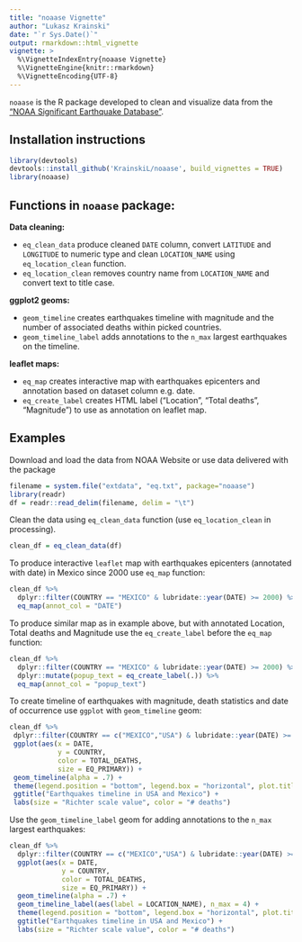 ```yaml
---
title: "noaase Vignette"
author: "Lukasz Krainski"
date: "`r Sys.Date()`"
output: rmarkdown::html_vignette
vignette: >
  %\VignetteIndexEntry{noaase Vignette}
  %\VignetteEngine{knitr::rmarkdown}
  %\VignetteEncoding{UTF-8}
---
```


`noaase` is the R package developed to clean and visualize data from the ["NOAA Significant Earthquake Database"](https://www.ngdc.noaa.gov/nndc/struts/form?t=101650&s=1&d=1).

## Installation instructions

```r
library(devtools)
devtools::install_github('KrainskiL/noaase', build_vignettes = TRUE)
library(noaase)
```

## Functions in `noaase` package:

**Data cleaning:**

* `eq_clean_data` produce cleaned `DATE` column, convert `LATITUDE` and `LONGITUDE` to numeric type and clean `LOCATION_NAME` using `eq_location_clean` function.
* `eq_location_clean` removes country name from `LOCATION_NAME` and convert text to title case.

**ggplot2 geoms:**

* `geom_timeline` creates earthquakes timeline with magnitude and the number of associated deaths within picked countries.
* `geom_timeline_label` adds annotations to the `n_max` largest earthquakes on the timeline.

**leaflet maps:**

* `eq_map` creates interactive map with earthquakes epicenters and annotation based on dataset column e.g. date.
* `eq_create_label` creates HTML label ("Location", "Total deaths", "Magnitude") to use as annotation on leaflet map.

## Examples

Download and load the data from NOAA Website or use data delivered with the package

```r
filename = system.file("extdata", "eq.txt", package="noaase")
library(readr)
df = readr::read_delim(filename, delim = "\t")
```

Clean the data using `eq_clean_data` function (use `eq_location_clean` in processing).

```r
clean_df = eq_clean_data(df)
```

To produce interactive `leaflet` map with earthquakes epicenters (annotated with date) in Mexico since 2000 use `eq_map` function:

```r
clean_df %>%
  dplyr::filter(COUNTRY == "MEXICO" & lubridate::year(DATE) >= 2000) %>%
  eq_map(annot_col = "DATE")
```

To produce similar map as in example above, but with annotated Location, Total deaths and Magnitude use the `eq_create_label` before the `eq_map` function:

```r
clean_df %>%
  dplyr::filter(COUNTRY == "MEXICO" & lubridate::year(DATE) >= 2000) %>%
  dplyr::mutate(popup_text = eq_create_label(.)) %>%
  eq_map(annot_col = "popup_text")
```

To create timeline of earthquakes with magnitude, death statistics and date of occurrence use `ggplot` with `geom_timeline` geom:

```r
clean_df %>%
 dplyr::filter(COUNTRY == c("MEXICO","USA") & lubridate::year(DATE) >= 2010) %>%
 ggplot(aes(x = DATE,
            y = COUNTRY,
            color = TOTAL_DEATHS,
            size = EQ_PRIMARY)) +
 geom_timeline(alpha = .7) +
 theme(legend.position = "bottom", legend.box = "horizontal", plot.title = element_text(hjust = 0.5)) +
 ggtitle("Earthquakes timeline in USA and Mexico") +
 labs(size = "Richter scale value", color = "# deaths")
```

Use the `geom_timeline_label` geom for adding annotations to the `n_max` largest earthquakes:

```r
clean_df %>%
  dplyr::filter(COUNTRY == c("MEXICO","USA") & lubridate::year(DATE) >= 2010) %>%
  ggplot(aes(x = DATE,
             y = COUNTRY,
             color = TOTAL_DEATHS,
             size = EQ_PRIMARY)) +
  geom_timeline(alpha = .7) +
  geom_timeline_label(aes(label = LOCATION_NAME), n_max = 4) +
  theme(legend.position = "bottom", legend.box = "horizontal", plot.title = element_text(hjust = 0.5)) +
  ggtitle("Earthquakes timeline in USA and Mexico") +
  labs(size = "Richter scale value", color = "# deaths")
```
